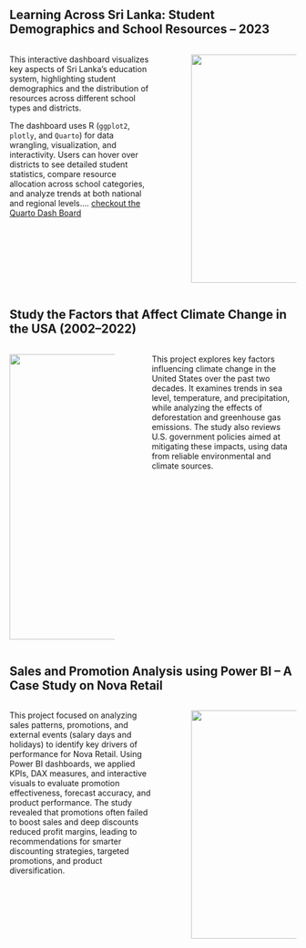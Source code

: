 ## Learning Across Sri Lanka: Student Demographics and School Resources – 2023

::: columns
::: {.column width="55%"}
This interactive dashboard visualizes key aspects of Sri Lanka’s education system, highlighting student demographics and the distribution of resources across different school types and districts.

The dashboard uses R (`ggplot2`, `plotly`, and `Quarto`) for data wrangling, visualization, and interactivity. Users can hover over districts to see detailed student statistics, compare resource allocation across school categories, and analyze trends at both national and regional levels.... [checkout the Quarto Dash Board](https://dashboard-quarto.netlify.app/){target="_blanck"}

:::

::: {.column width="5%"}
:::

::: {.column width="40%"}
![](images/pic_dashboard.jpg){width="400px"}
:::
:::

## Study the Factors that Affect Climate Change in the USA (2002–2022)

::: columns
::: {.column width="40%"}
![](images/var.png){width="500px"}
:::

::: {.column width="5%"}
:::

::: {.column width="55%"}
This project explores key factors influencing climate change in the United States over the past two decades. It examines trends in sea level, temperature, and precipitation, while analyzing the effects of deforestation and greenhouse gas emissions. The study also reviews U.S. government policies aimed at mitigating these impacts, using data from reliable environmental and climate sources.
:::
:::

## Sales and Promotion Analysis using Power BI – A Case Study on Nova Retail

::: columns
::: {.column width="55%"}
This project focused on analyzing sales patterns, promotions, and external events (salary days and holidays) to identify key drivers of performance for Nova Retail. Using Power BI dashboards, we applied KPIs, DAX measures, and interactive visuals to evaluate promotion effectiveness, forecast accuracy, and product performance. The study revealed that promotions often failed to boost sales and deep discounts reduced profit margins, leading to recommendations for smarter discounting strategies, targeted promotions, and product diversification.
:::

::: {.column width="5%"}
:::

::: {.column width="40%"}
![](images/Power_BI.png){width="400px"}
:::
:::
